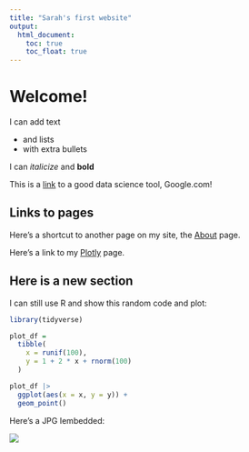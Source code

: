 ```yaml
---
title: "Sarah's first website"
output: 
  html_document:
    toc: true
    toc_float: true
---
```


# Welcome!

I can add text

* and lists
* with extra bullets

I can *italicize* and **bold**

This is a [link](https://www.google.com) to a good data science tool, Google.com!

## Links to pages

Here's a shortcut to another page on my site, the [About](about.html) page.

Here's a link to my [Plotly](plotly_copy.html) page.

## Here is a new section

I can still use R and show this random code and plot:
```r
library(tidyverse)

plot_df =
  tibble(
    x = runif(100),
    y = 1 + 2 * x + rnorm(100)
  )

plot_df |>
  ggplot(aes(x = x, y = y)) +
  geom_point()
```

Here's a JPG Iembedded:

![](images/ted.gif)